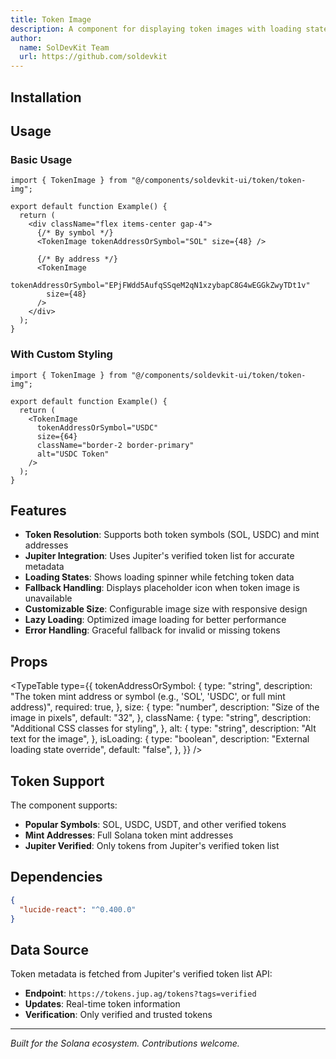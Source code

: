 ```yaml
---
title: Token Image
description: A component for displaying token images with loading states and fallback handling using Jupiter's token list.
author:
  name: SolDevKit Team
  url: https://github.com/soldevkit
---
```


<ComponentPreview name="token-img-demo" />

## Installation

<ComponentInstallation name="token-img" />

## Usage

### Basic Usage

```tsx
import { TokenImage } from "@/components/soldevkit-ui/token/token-img";

export default function Example() {
  return (
    <div className="flex items-center gap-4">
      {/* By symbol */}
      <TokenImage tokenAddressOrSymbol="SOL" size={48} />
      
      {/* By address */}
      <TokenImage 
        tokenAddressOrSymbol="EPjFWdd5AufqSSqeM2qN1xzybapC8G4wEGGkZwyTDt1v" 
        size={48} 
      />
    </div>
  );
}
```

### With Custom Styling

```tsx
import { TokenImage } from "@/components/soldevkit-ui/token/token-img";

export default function Example() {
  return (
    <TokenImage 
      tokenAddressOrSymbol="USDC" 
      size={64}
      className="border-2 border-primary"
      alt="USDC Token"
    />
  );
}
```

## Features

- **Token Resolution**: Supports both token symbols (SOL, USDC) and mint addresses
- **Jupiter Integration**: Uses Jupiter's verified token list for accurate metadata
- **Loading States**: Shows loading spinner while fetching token data
- **Fallback Handling**: Displays placeholder icon when token image is unavailable
- **Customizable Size**: Configurable image size with responsive design
- **Lazy Loading**: Optimized image loading for better performance
- **Error Handling**: Graceful fallback for invalid or missing tokens

## Props

<TypeTable
  type={{
    tokenAddressOrSymbol: {
      type: "string",
      description: "The token mint address or symbol (e.g., 'SOL', 'USDC', or full mint address)",
      required: true,
    },
    size: {
      type: "number",
      description: "Size of the image in pixels",
      default: "32",
    },
    className: {
      type: "string",
      description: "Additional CSS classes for styling",
    },
    alt: {
      type: "string",
      description: "Alt text for the image",
    },
    isLoading: {
      type: "boolean",
      description: "External loading state override",
      default: "false",
    },
  }}
/>

## Token Support

The component supports:

- **Popular Symbols**: SOL, USDC, USDT, and other verified tokens
- **Mint Addresses**: Full Solana token mint addresses
- **Jupiter Verified**: Only tokens from Jupiter's verified token list

## Dependencies

```json
{
  "lucide-react": "^0.400.0"
}
```

## Data Source

Token metadata is fetched from Jupiter's verified token list API:
- **Endpoint**: `https://tokens.jup.ag/tokens?tags=verified`
- **Updates**: Real-time token information
- **Verification**: Only verified and trusted tokens

---

*Built for the Solana ecosystem. Contributions welcome.*